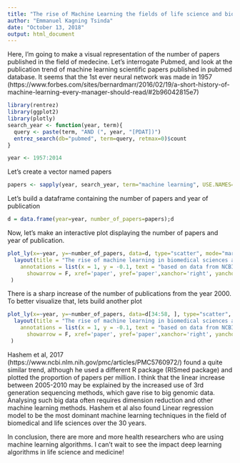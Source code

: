 ---
title: "The rise of Machine Learning the fields of life science and biomedical sciences"
author: "Emmanuel Kagning Tsinda"
date: "October 13, 2018"
output: html_document
---

Here, I'm going to make a visual representation of the number of papers published in the field of medecine. Let's interrogate Pubmed, and look at the publication trend of machine learning scientific papers published in pubmed database. It seems that the 1st ever neural network was made in 1957 (https://www.forbes.com/sites/bernardmarr/2016/02/19/a-short-history-of-machine-learning-every-manager-should-read/#2b96042815e7) 



```{r}
library(rentrez)
library(ggplot2)
library(plotly)
search_year <- function(year, term){
  query <- paste(term, "AND (", year, "[PDAT])")
  entrez_search(db="pubmed", term=query, retmax=0)$count
}

year <- 1957:2014

```


Let's create a vector named papers
```{r}
papers <- sapply(year, search_year, term="machine learning", USE.NAMES=FALSE)

```


Let's build a dataframe containing the number of papers and year of publication 
```{r}
d = data.frame(year=year, number_of_papers=papers);d
```



Now, let's make an interactive plot displaying the number of papers and year of publication. 

```{r}

plot_ly(x=~year, y=~number_of_papers, data=d, type="scatter", mode="marker", marker = list(color = "blue"))  %>%  
  layout(title = "The rise of machine learning in biomedical sciences and life sciences", 
    annotations = list(x = 1, y = -0.1, text = "based on data from NCBI/PUBMED", 
      showarrow = F, xref='paper', yref='paper',xanchor='right', yanchor='auto', xshift=0, yshift=0, font=list(size=10, color="blue"),xaxis = "x", yaxis = "y")
 )

```


There is a sharp increase of the number of publications from the year 2000. To better visualize that, lets build another plot


```{r}

plot_ly(x=~year, y=~number_of_papers, data=d[34:58, ], type="scatter", mode="marker", marker = list(color = "blue"), linetype = I("dash"))  %>%  
  layout(title = "The rise of machine learning in biomedical sciences and life sciences (1990-2017)", 
    annotations = list(x = 1, y = -0.1, text = "based on data from NCBI/PUBMED", 
      showarrow = F, xref='paper', yref='paper',xanchor='right', yanchor='auto', xshift=0, yshift=0, font=list(size=10, color="blue"),xaxis = "x", yaxis = "y")
 )
```

Hashem et al, 2017 (https://www.ncbi.nlm.nih.gov/pmc/articles/PMC5760972/) found a quite similar trend, although he used a different R package (RISmed package) and plotted the proportion of papers per million. I think that the linear increase between 2005-2010 may be explained by the increased use of 3rd generation sequencing methods, which gave rise to big genomic data. Analysing such big data often requires dimension reduction and other machine learning methods. Hashem et al also found Linear regression model to be the most dominant machine learning techniques in the field of biomedical and life sciences over the 30 years. 

In conclusion, there are more and more health researchers who are using machine learning algorithms. I can't wait to see the impact deep learning algorithms in life science and medicine!   
